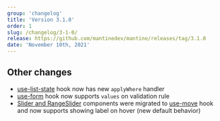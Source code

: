 ```yaml
---
group: 'changelog'
title: 'Version 3.1.0'
order: 1
slug: /changelog/3-1-0/
release: https://github.com/mantinedev/mantine/releases/tag/3.1.0
date: 'November 10th, 2021'
---
```


## Other changes

- [use-list-state](https://mantine.dev/hooks/use-list-state/) hook now has new `applyWhere` handler
- [use-form](https://mantine.dev/hooks/use-form/) hook now supports `values` on validation rule
- [Slider and RangeSlider](https://mantine.dev/core/slider/) components were migrated to [use-move](https://mantine.dev/hooks/use-move/) hook and now supports showing label on hover (new default behavior)
